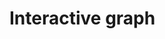 # Interactive graph

<style>
  /* * {
    font-family: sans-serif;
  } */
</style> 

<div id="plot">
</div>



<script src="https://cdn.jsdelivr.net/npm/d3@7"></script>
<script src="scripts/myscript.js"></script>
<meta charset="utf-8">

<!-- Load d3.js -->
<script src="https://d3js.org/d3.v6.js"></script>

<!-- Create a div where the graph will take place -->
<div id="my_dataviz"></div>


<style>
    body {
        text-align: justify
    }
</style>